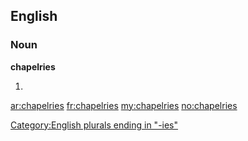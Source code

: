 ==English==

===Noun===
'''chapelries'''

# {{plural of|[[chapelry]]}}

[[Category:English plurals ending in "-ies"]]

[[ar:chapelries]]
[[fr:chapelries]]
[[my:chapelries]]
[[no:chapelries]]